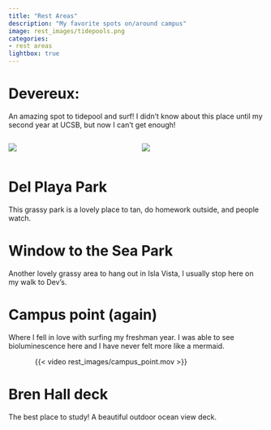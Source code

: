```yaml
---
title: "Rest Areas"
description: "My favorite spots on/around campus"
image: rest_images/tidepools.png
categories: 
- rest areas 
lightbox: true
---
```


# Devereux:

An amazing spot to tidepool and surf! I didn't know about this place until my second year at UCSB, but now I can't get enough!

::::: columns
::: {.column width="50%"}
![](rest_images/devs_penguin.png)
:::

::: {.column width="50%"}
![](rest_images/lei&nat.png)
:::
:::::

# Del Playa Park

This grassy park is a lovely place to tan, do homework outside, and people watch.

# Window to the Sea Park

Another lovely grassy area to hang out in Isla Vista, I usually stop here on my walk to Dev's.

# Campus point (again)

Where I fell in love with surfing my freshman year. I was able to see bioluminescence here and I have never felt more like a mermaid.

::: {style="max-width: 400px; margin: auto;"}
{{< video rest_images/campus_point.mov >}}
:::

# Bren Hall deck

The best place to study! A beautiful outdoor ocean view deck.
